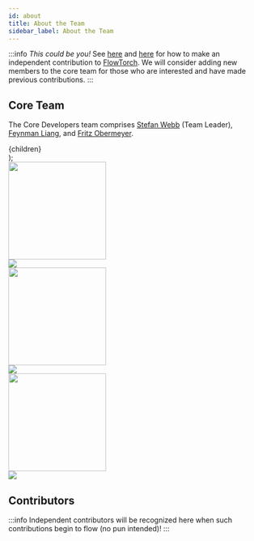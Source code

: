 ```yaml
---
id: about
title: About the Team
sidebar_label: About the Team
---
```

:::info
*This could be you!* See [here](/dev) and [here](/dev/overview) for how to make an independent contribution to [FlowTorch](https://flowtorch.ai). We will consider adding new members to the core team for those who are interested and have made previous contributions.
:::

## Core Team
The Core Developers team comprises [Stefan Webb](https://stefanwebb.me) (Team Leader), [Feynman Liang](https://feynmanliang.com/about/), and [Fritz Obermeyer](http://fritzo.org/).

  <div
    style={{
      display: 'flex',
    }}>
    {children}
  </div>
);

<FlexContainer>
  <div><img src="https://github.com/stefanwebb.png" height="193px" /></div>
  <div><img src="https://github-readme-stats.vercel.app/api?username=stefanwebb&hide_rank=true&hide_border=true" /></div>
</FlexContainer>

<FlexContainer>
  <div><img src="https://github.com/feynmanliang.png" height="193px" /></div>
  <div><img src="https://github-readme-stats.vercel.app/api?username=feynmanliang&hide_rank=true&hide_border=true" /></div>
</FlexContainer>

<FlexContainer>
  <div><img src="https://github.com/fritzo.png" height="193px" /></div>
  <div><img src="https://github-readme-stats.vercel.app/api?username=fritzo&hide_rank=true&hide_border=true" /></div>
</FlexContainer>

## Contributors
:::info
Independent contributors will be recognized here when such contributions begin to flow (no pun intended)!
:::
